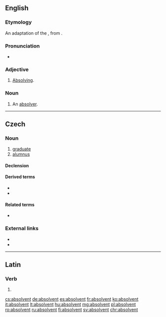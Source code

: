 {{also|Absolvent}}
==English==

===Etymology===
An adaptation of the {{etyl|la|en}} {{m|la|absolvēns||absolving|pos=stem: {{m|la||absolvent-}}}}, from {{m|la|absolvō||I absolve}}.

===Pronunciation===
* {{a|US}} {{IPA|/æbˈzɑlv.n̩t/|/əbˈzɑlv.n̩t/|/æbˈsɑlv.n̩t/|/əbˈsɑlv.n̩t/|lang=en}}

===Adjective===
{{en-adj}}

# {{lb|en|rare}} [[absolving|Absolving]].
#: {{rfquotek|Carlyle}}

===Noun===
{{en-noun}}

# {{lb|en|rare}} An [[absolver]].

----

==Czech==

===Noun===
{{cs-noun|g=m}}

# [[graduate]] {{gloss|from a university}}
# [[alumnus]] {{gloss|graduate of an educational institution}}

====Declension====
{{cs-decl-noun-auto|ma|absolve|n|t}}

====Derived terms====
* {{l|cs|absolventka}}
* {{l|cs|absolventský}}

====Related terms====
* {{l|cs|absolvovat}}

===External links===
* {{R:PSJC}}
* {{R:SSJC}}

----

==Latin==

===Verb===
{{la-verb-form|absolvent}}

# {{inflection of|absolvō||3|p|futr|actv|indc|lang=la}}

[[cs:absolvent]]
[[de:absolvent]]
[[es:absolvent]]
[[fr:absolvent]]
[[ko:absolvent]]
[[it:absolvent]]
[[lt:absolvent]]
[[hu:absolvent]]
[[mg:absolvent]]
[[pl:absolvent]]
[[ro:absolvent]]
[[ru:absolvent]]
[[fi:absolvent]]
[[sv:absolvent]]
[[chr:absolvent]]